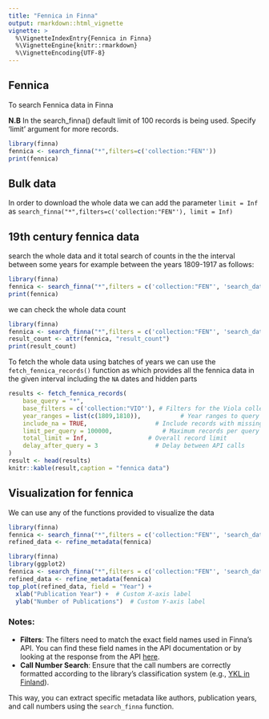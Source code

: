 ```yaml
---
title: "Fennica in Finna"
output: rmarkdown::html_vignette
vignette: >
  %\VignetteIndexEntry{Fennica in Finna}
  %\VignetteEngine{knitr::rmarkdown}
  %\VignetteEncoding{UTF-8}
---
```


## Fennica 

To search Fennica data in Finna

**N.B** In the search_finna() default limit of 100 records is being used. Specify 'limit' argument for more records.

```r
library(finna)
fennica <- search_finna("*",filters=c('collection:"FEN"'))
print(fennica)
```

## Bulk data

In order to download the whole data we can add the parameter `limit = Inf`
as `search_finna("*",filters=c('collection:"FEN"'), limit = Inf)`

## 19th century fennica data

search the whole data and it total search of counts in the the interval between 
some years for example between the years 1809-1917 as follows:

```r
library(finna)
fennica <- search_finna("*",filters = c('collection:"FEN"', 'search_daterange_mv:"[1808 TO 1918]"'))
print(fennica)
```

we can check the whole data count

```r
library(finna)
fennica <- search_finna("*",filters = c('collection:"FEN"', 'search_daterange_mv:"[1809 TO 1918]"'))
result_count <- attr(fennica, "result_count")
print(result_count)
```
To fetch the whole data using batches of years we can use the `fetch_fennica_records()` function as which provides all the fennica data in the given interval including the `NA` dates and hidden parts

```r
results <- fetch_fennica_records(
    base_query = "*",
    base_filters = c('collection:"VIO"'), # Filters for the Viola collection
    year_ranges = list(c(1809,1810)),           # Year ranges to query
    include_na = TRUE,                   # Include records with missing dates
    limit_per_query = 100000,              # Maximum records per query
    total_limit = Inf,                 # Overall record limit
    delay_after_query = 3                # Delay between API calls
)
result <- head(results)
knitr::kable(result,caption = "fennica data")
```


## Visualization for fennica

We can use any of the functions provided to visualize the data 
```r
library(finna)
fennica <- search_finna("*",filters = c('collection:"FEN"', 'search_daterange_mv:"[1809 TO 1918]"'))
refined_data <- refine_metadata(fennica)
```

```r
library(finna)
library(ggplot2)
fennica <- search_finna("*",filters = c('collection:"FEN"', 'search_daterange_mv:"[1809 TO 1918]"'))
refined_data <- refine_metadata(fennica)
top_plot(refined_data, field = "Year") +
  xlab("Publication Year") +  # Custom X-axis label
  ylab("Number of Publications")  # Custom Y-axis label

```


### Notes:
- **Filters**: The filters need to match the exact field names used in Finna's API. You can find these field names in the API documentation or by looking at the response from the API [here](https://www.kiwi.fi/display/Finna/Kenttien+mappaukset+eri+formaateista+Finnan+indeksiin).
- **Call Number Search**: Ensure that the call numbers are correctly formatted according to the library's classification system (e.g., [YKL in Finland](https://finto.fi/ykl/fi/?clang=en)).
  
This way, you can extract specific metadata like authors, publication years, and call numbers using the `search_finna` function.
